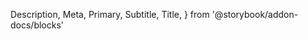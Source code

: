   Description,
  Meta,
  Primary,
  Subtitle,
  Title,
} from '@storybook/addon-docs/blocks'


<Meta of={SelectItemSeparatorStories} />

<Title />

<Subtitle />

<Description />

---

## Props

You can pass any props, attributes and event handler you can set on a
`<div />` element.

## Playground

<Primary />
